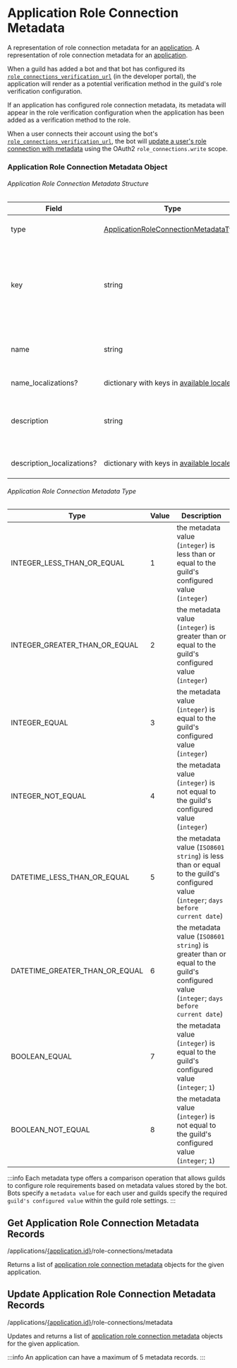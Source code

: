 # Application Role Connection Metadata

A representation of role connection metadata for an [application](/docs/resources/application).
A representation of role connection metadata for an [application](/docs/resources/application).

When a guild has added a bot and that bot has configured its [`role_connections_verification_url`](/docs/resources/application#application-object) (in the developer portal), the application will render as a potential verification method in the guild's role verification configuration.

If an application has configured role connection metadata, its metadata will appear in the role verification configuration when the application has been added as a verification method to the role.

When a user connects their account using the bot's [`role_connections_verification_url`](/docs/resources/application#application-object), the bot will [update a user's role connection with metadata](/docs/resources/user#update-current-user-application-role-connection) using the OAuth2 `role_connections.write` scope.

### Application Role Connection Metadata Object

###### Application Role Connection Metadata Structure

| Field                      | Type                                                                                                                                                                                | Description                                                                                      |
|----------------------------|-------------------------------------------------------------------------------------------------------------------------------------------------------------------------------------|--------------------------------------------------------------------------------------------------|
| type                       | [ApplicationRoleConnectionMetadataType](/docs/resources/application-role-connection-metadata#application-role-connection-metadata-object-application-role-connection-metadata-type) | type of metadata value                                                                           |
| key                        | string                                                                                                                                                                              | dictionary key for the metadata field (must be `a-z`, `0-9`, or `_` characters; 1-50 characters) |
| name                       | string                                                                                                                                                                              | name of the metadata field (1-100 characters)                                                    |
| name_localizations?        | dictionary with keys in [available locales](/docs/reference#locales)                                                                                                                | translations of the name                                                                         |
| description                | string                                                                                                                                                                              | description of the metadata field (1-200 characters)                                             |
| description_localizations? | dictionary with keys in [available locales](/docs/reference#locales)                                                                                                                | translations of the description                                                                  |

###### Application Role Connection Metadata Type

| Type                           | Value | Description                                                                                                                            |
|--------------------------------|-------|----------------------------------------------------------------------------------------------------------------------------------------|
| INTEGER_LESS_THAN_OR_EQUAL     | 1     | the metadata value (`integer`) is less than or equal to the guild's configured value (`integer`)                                       |
| INTEGER_GREATER_THAN_OR_EQUAL  | 2     | the metadata value (`integer`) is greater than or equal to the guild's configured value (`integer`)                                    |
| INTEGER_EQUAL                  | 3     | the metadata value (`integer`) is equal to the guild's configured value (`integer`)                                                    |
| INTEGER_NOT_EQUAL              | 4     | the metadata value (`integer`) is not equal to the guild's configured value (`integer`)                                                |
| DATETIME_LESS_THAN_OR_EQUAL    | 5     | the metadata value (`ISO8601 string`) is less than or equal to the guild's configured value (`integer`; `days before current date`)    |
| DATETIME_GREATER_THAN_OR_EQUAL | 6     | the metadata value (`ISO8601 string`) is greater than or equal to the guild's configured value (`integer`; `days before current date`) |
| BOOLEAN_EQUAL                  | 7     | the metadata value (`integer`) is equal to the guild's configured value (`integer`; `1`)                                               |
| BOOLEAN_NOT_EQUAL              | 8     | the metadata value (`integer`) is not equal to the guild's configured value (`integer`; `1`)                                           |

:::info
Each metadata type offers a comparison operation that allows guilds to configure role requirements based on metadata values stored by the bot. Bots specify a `metadata value` for each user and guilds specify the required `guild's configured value` within the guild role settings.
:::

## Get Application Role Connection Metadata Records
<Route method="GET">/applications/[\{application.id\}](/docs/resources/application#application-object)/role-connections/metadata</Route>

Returns a list of [application role connection metadata](/docs/resources/application-role-connection-metadata#application-role-connection-metadata-object) objects for the given application.

## Update Application Role Connection Metadata Records
<Route method="PUT">/applications/[\{application.id\}](/docs/resources/application#application-object)/role-connections/metadata</Route>

Updates and returns a list of [application role connection metadata](/docs/resources/application-role-connection-metadata#application-role-connection-metadata-object) objects for the given application.

:::info
An application can have a maximum of 5 metadata records.
:::
